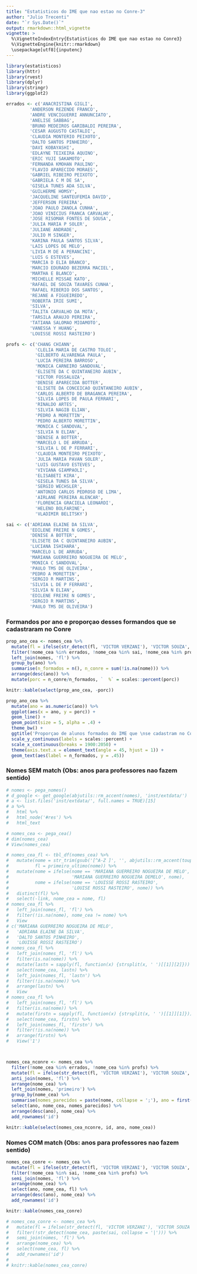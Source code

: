 ```yaml
---
title: "Estatisticos do IME que nao estao no Conre-3"
author: "Julio Trecenti"
date: "`r Sys.Date()`"
output: rmarkdown::html_vignette
vignette: >
  %\VignetteIndexEntry{Estatisticos do IME que nao estao no Conre3}
  %\VignetteEngine{knitr::rmarkdown}
  \usepackage[utf8]{inputenc}
---
```



```r
library(estatisticos)
library(httr)
library(rvest)
library(dplyr)
library(stringr)
library(ggplot2)

errados <- c('ANACRISTINA GIGLI',
         'ANDERSON REZENDE FRANCO',
         'ANDRE VENCIGUERRI ANNUNCIATO',
         'ANELISE SABBAG',
         'BRUNO MEDEIROS GARIBALDI PEREIRA',
         'CESAR AUGUSTO CASTALDI',
         'CLAUDIA MONTERIO PEIXOTO',
         'DALTO SANTOS PINHEIRO',
         'DAVI KOBAYASHI',
         'EDLAYNE TEIXEIRA AQUINO',
         'ERIC YUJI SAKAMOTO',
         'FERNANDA KMOHAN PAULINO',
         'FLAVIO APARECIDO MORAES',
         'GABRIEL RIBEIRO PEIXOTO',
         'GABRIELA C M DE SA',
         'GISELA TUNES ADA SILVA',
         'GUILHERME HOMSY',
         'JACQUELINE SANTEUFEMIA DAVID',
         'JEFFERSON FEREIRA',
         'JOAO PAULO ZANOLA CUNHA',
         'JOAO VINICIUS FRANCA CARVALHO',
         'JOSE RISOMAR FONTES DE SOUSA',
         'JULIA MARIA P SOLER',
         'JULIANE ANDRADE',
         'JULIO M SINGER',
         'KARINA PAULA SANTOS SILVA',
         'LAIS LOPES DE MELO',
         'LIVIA M DE A PERANCINI',
         'LUIS G ESTEVES',
         'MARCIA D ELIA BRANCO',
         'MARCIO EDURADO BEZERRA MACIEL',
         'MARTHA E BLANCO',
         'MICHELLE MISSAE KATO',
         'RAFAEL DE SOUZA TAVARES CUNHA',
         'RAFAEL RIBERIO DOS SANTOS',
         'REJANE A FIGUEIREDO',
         'ROBERTA IRIE SUMI',
         'SILVA',
         'TALITA CARVALHO DA MOTA',
         'TARSILA ARAUJO PEREIRA',
         'TATIANA SALOMAO MIOAMOTO',
         'VANESSA Y HUANG',
         'LOUISSE ROSSI RASTEIRO')

profs <- c('CHANG CHIANN',
           'CLELIA MARIA DE CASTRO TOLOI',
           'GILBERTO ALVARENGA PAULA',
           'LUCIA PEREIRA BARROSO',
           'MONICA CARNEIRO SANDOVAL',
           'ELISETE DA C QUINTANEIRO AUBIN',
           'VICTOR FOSSALUZA',
           'DENISE APARECIDA BOTTER',
           'ELISETE DA CONCEICAO QUINTANEIRO AUBIN',
           'CARLOS ALBERTO DE BRAGANCA PEREIRA',
           'SILVIA LOPES DE PAULA FERRARI',
           'RINALDO ARTES',
           'SILVIA NAGIB ELIAN',
           'PEDRO A MORETTIN',
           'PEDRO ALBERTO MORETTIN',
           'MONICA C SANDOVAL',
           'SILVIA N ELIAN',
           'DENISE A BOTTER',
           'MARCELO L DE ARRUDA',
           'SILVIA L DE P FERRARI',
           'CLAUDIA MONTEIRO PEIXOTO',
           'JULIA MARIA PAVAN SOLER',
           'LUIS GUSTAVO ESTEVES',
           'VIVIANA GIAMPAOLI',
           'ELISABETI KIRA',
           'GISELA TUNES DA SILVA',
           'SERGIO WECHSLER',
           'ANTONIO CARLOS PEDROSO DE LIMA',
           'AIRLANE PEREIRA ALENCAR',
           'FLORENCIA GRACIELA LEONARDI',
           'HELENO BOLFARINE',
           'VLADIMIR BELITSKY')

sai <- c('ADRIANA ELAINE DA SILVA',
         'EDILENE FREIRE N GOMES',
         'DENISE A BOTTER',
         'ELISETE DA C QUINTANEIRO AUBIN',
         'LUCIANA ISHIHARA',
         'MARCELO L DE ARRUDA',
         'MARIANA GUERREIRO NOGUEIRA DE MELO',
         'MONICA C SANDOVAL',
         'PAULO TMS DE OLIVEIRA',
         'PEDRO A MORETTIN',
         'SERGIO R MARTINS',
         'SILVIA L DE P FERRARI',
         'SILVIA N ELIAN',
         'EDILENE FREIRE N GOMES',
         'SERGIO R MARTINS',
         'PAULO TMS DE OLIVEIRA')


```

### Formandos por ano e proporçao desses formandos que se cadastraram no Conre

```r
prop_ano_cea <- nomes_cea %>%
  mutate(fl = ifelse(str_detect(fl, 'VICTOR VERZANI'), 'VICTOR SOUZA', fl)) %>%
  filter(!nome_cea %in% errados, !nome_cea %in% sai, !nome_cea %in% profs) %>%
  left_join(nomes, 'fl') %>%
  group_by(ano) %>%
  summarise(n_formados = n(), n_conre = sum(!is.na(nome))) %>%
  arrange(desc(ano)) %>%
  mutate(porc = n_conre/n_formados, `  %` = scales::percent(porc))

knitr::kable(select(prop_ano_cea, -porc))

prop_ano_cea %>%
  mutate(ano = as.numeric(ano)) %>%
  ggplot(aes(x = ano, y = porc)) +
  geom_line() +
  geom_point(size = 5, alpha = .4) +
  theme_bw() +
  ggtitle('Proporçao de alunos formados do IME que \nse cadastram no Conre-3 por ano de formatura') +
  scale_y_continuous(labels = scales::percent) +
  scale_x_continuous(breaks = 1900:2050) +
  theme(axis.text.x = element_text(angle = 45, hjust = 1)) +
  geom_text(aes(label = n_formados, y = .45)) 
```


### Nomes SEM match (Obs: anos para professores nao fazem sentido)

```r
# nomes <- pega_nomes()
# d_google <- get_google(abjutils::rm_accent(nomes), 'inst/extdata/')
# a <- list.files('inst/extdata/', full.names = TRUE)[15]
# a %>%
#   html %>%
#   html_node('#res') %>%
#   html_text

# nomes_cea <- pega_cea()
# dim(nomes_cea)
# View(nomes_cea)

# nomes_cea_fl <- tbl_df(nomes_cea) %>%
#   mutate(nome = str_trim(gsub('[^A-Z ]', '', abjutils::rm_accent(toupper(nome)))), 
#          fl = primeiro_ultimo(nome)) %>%
#   mutate(nome = ifelse(nome == 'MARIANA GUERREIRO NOGUEIRA DE MELO', 
#                        'MARIANA GUERREIRO NOGUEIRA DEMELO', nome),
#          nome = ifelse(nome == 'LOUISSE ROSSI RASTEIRO', 
#                        'LOUISE ROSSI RASTEIRO', nome)) %>%
#   distinct(fl) %>%
#   select(-link, nome_cea = nome, fl)
# nomes_cea_fl %>%
#   left_join(nomes_fl, 'fl') %>%
#   filter(!is.na(nome), nome_cea != nome) %>%
#   View
# c('MARIANA GUERREIRO NOGUEIRA DE MELO', 
#   'ADRIANA ELAINE DA SILVA', 
#   'DALTO SANTOS PINHEIRO', 
#   'LOUISSE ROSSI RASTEIRO')
# nomes_cea_fl %>%
#   left_join(nomes_fl, 'fl') %>%
#   filter(is.na(nome)) %>%
#   mutate(lastn = sapply(fl, function(x) {strsplit(x, ' ')[[1]][2]})) %>%
#   select(nome_cea, lastn) %>%
#   left_join(nomes_fl, 'lastn') %>%
#   filter(!is.na(nome)) %>%
#   arrange(lastn) %>%
#   View
# nomes_cea_fl %>%
#   left_join(nomes_fl, 'fl') %>%
#   filter(is.na(nome)) %>%
#   mutate(firstn = sapply(fl, function(x) {strsplit(x, ' ')[[1]][1]})) %>%
#   select(nome_cea, firstn) %>%
#   left_join(nomes_fl, 'firstn') %>%
#   filter(!is.na(nome)) %>%
#   arrange(firstn) %>%
#   View('1')



nomes_cea_nconre <- nomes_cea %>%
  filter(!nome_cea %in% errados, !nome_cea %in% profs) %>%
  mutate(fl = ifelse(str_detect(fl, 'VICTOR VERZANI'), 'VICTOR SOUZA', fl)) %>%
  anti_join(nomes, 'fl') %>%
  arrange(nome_cea) %>%
  left_join(nomes, 'primeiro') %>%
  group_by(nome_cea) %>%
  summarise(nomes_parecidos = paste(nome, collapse = ';'), ano = first(ano)) %>%
  select(ano, nome_cea, nomes_parecidos) %>%
  arrange(desc(ano), nome_cea) %>%
  add_rownames('id')

knitr::kable(select(nomes_cea_nconre, id, ano, nome_cea))
```

### Nomes COM match (Obs: anos para professores nao fazem sentido)

```r
nomes_cea_conre <- nomes_cea %>%
  mutate(fl = ifelse(str_detect(fl, 'VICTOR VERZANI'), 'VICTOR SOUZA', fl)) %>%
  filter(!nome_cea %in% sai, !nome_cea %in% profs) %>%
  semi_join(nomes, 'fl') %>%
  arrange(nome_cea) %>%
  select(ano, nome_cea, fl) %>%
  arrange(desc(ano), nome_cea) %>%
  add_rownames('id')

knitr::kable(nomes_cea_conre)

# nomes_cea_conre <- nomes_cea %>%
#   mutate(fl = ifelse(str_detect(fl, 'VICTOR VERZANI'), 'VICTOR SOUZA', fl)) %>%
#   filter(!str_detect(nome_cea, paste(sai, collapse = '|'))) %>%
#   semi_join(nomes, 'fl') %>%
#   arrange(nome_cea) %>%
#   select(nome_cea, fl) %>%
#   add_rownames('id')
# 
# knitr::kable(nomes_cea_conre)
```
